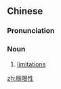 ==Chinese==
{{zh-forms|type=21}}

===Pronunciation===
{{zh-pron
|m=júxiànxìng
|c=guk6 haan6 sing3
|cat=n
}}

===Noun===
{{zh-noun}}

# [[limitation]]s

[[zh:局限性]]